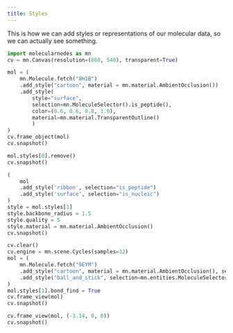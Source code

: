 ```yaml
---
title: Styles
---
```


This is how we can add styles or representations of our molecular data, so we can actually see something.

```python
import molecularnodes as mn
cv = mn.Canvas(resolution=(860, 540), transparent=True)
```

```python
mol = (
    mn.Molecule.fetch("8H1B")
    .add_style("cartoon", material = mn.material.AmbientOcclusion())
    .add_style(
        style="surface",
        selection=mn.MoleculeSelector().is_peptide(),
        color=(0.6, 0.6, 0.8, 1.0),
        material=mn.material.TransparentOutline()
        )
)
cv.frame_object(mol)
cv.snapshot()
```


```python
mol.styles[0].remove()
cv.snapshot()
```


```python
(
    mol
    .add_style('ribbon', selection="is_peptide")
    .add_style('surface', selection="is_nucleic")
)
style = mol.styles[1]
style.backbone_radius = 1.5
style.quality = 5
style.material = mn.material.AmbientOcclusion()
cv.snapshot()
```


```python
cv.clear()
cv.engine = mn.scene.Cycles(samples=32)
mol = (
    mn.Molecule.fetch("9EYM")
    .add_style("cartoon", material = mn.material.AmbientOcclusion(), selection = "is_peptide")
    .add_style("ball_and_stick", selection=mn.entities.MoleculeSelector().not_peptide())
)
mol.styles[1].bond_find = True
cv.frame_view(mol)
cv.snapshot()
```
```python
cv.frame_view(mol, (-3.14, 0, 0))
cv.snapshot()
```